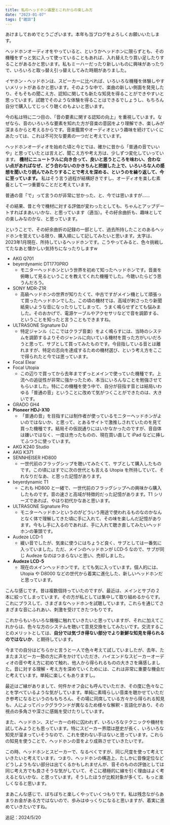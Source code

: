 ```yaml
---
title: 私のヘッドホン遍歴とこれからの楽しみ方
date: "2023-01-07"
tags: ["雑談"]
---
```


あけましておめでとうございます。本年も当ブログをよろしくお願いいたします。

ヘッドホンオーディオをやっていると、というかヘッドホンに限らずとも、その機種をずっと気に入って使っていることもあれば、入れ替えたり買い足したりすることがあるかと思います。私もミーハーだったり新しいものに興味があったりで、いろいろと取っ替え引っ替えしてみた時期がありました。

イヤホン・ヘッドホンは、スピーカーに比べれば、いろいろな機種を体験しやすいメリットがあるかと思います。そのような中で、楽曲の新しい側面を発見したり、そもそもの聞こえ方、認知に関しても新たな知見を得ることができやすいと思っています。試聴でそのような体験を得ることはできるでしょうし、もちろん自分で購入してじっくり聴くのもよいと思います。

今の私は特に二つ目の、「音の要素に関する認知の向上」を重視しています。なぜなら、音のいろいろな要素を知れた方が音楽の意図をより理解でき、楽しみが深まるからと考えるからです。音楽鑑賞やオーディオという趣味を続けていくにあたっては、これは不可欠な要素の一つだと考えています。

ヘッドホンオーディオを始めた頃と今とでは、確かに昔から「普通の音でいいや」と思っていたとは言えど、聞こえ方や考え方は、少しずつ変化していっています。 **機材にニュートラルに向き合って、良いと思うところを味わい、合わない点があればなぜ、どう合わないのかきちんと把握した上で、いろいろな人の感想を聞いたり読んでみたりすることで考えを深める、というのを繰り返して、今に至っています。** 私はそう言う過程が結構好きですし、オーディオを楽しむ素養として一つ重要なことだと考えています。

<Info>普通の音「で」って言うのが非常に甘かった、と、今では思いますが……</Info>

その結果、昔と今で機材に対する評価が変わったとしても、ちゃんとアップデートすればまあいいかな、と思っています（適当）。その紆余曲折も、趣味としての楽しみなのかな、と思っています。

ということで、その紆余曲折の記録の一部として、過去所持したことのあるヘッドホンを覚えている限り、購入順にして記してみたいと思います。太字は、2023年1月現在、所持しているヘッドホンです。こうやってみると、色々挑戦してたなあと懐かしい気持ちになったりしますw

- AKG Q701
- beyerdynamic DT1770PRO
  - モニターヘッドホンという世界を初めて知ったヘッドホンです。音楽を俯瞰して見るということを教えてくれた機種でした。今聴いたらどう思うんだろう。
- SONY MDR-Z1R
  - 高級ヘッドホンの世界が知りたくて、中古ですがメイン機として頑張って買ったヘッドホンでした。この頃の機材では、高域が刺さったり新聞紙臭いような音になったりしてしまって、うまく鳴らせずとても悩みました。そのおかげで、電源ケーブルやアクセサリなどで音を調節する、ということを知ったと言うこともできますね。
- ULTRASONE Signature DJ
  - 特定ジャンル（ここではクラブ音楽）をよく鳴らすには、当時のシステムを調節するよりそのジャンルに向いている機材を買った方がいいだろうと思って、サブとして買ってみたものです。今目指している音とは離れますが、特定の志向を達成するための機材選び、という考え方をここで得られたと今では思っています。
- Focal Elear
- Focal Utopia
  - この辺りで買ってから去年までずっとメインで使っていた機種です。上流への追従性が非常に強かったため、本当にいろんなことを勉強させてもらいました。特にこの機種を使う中で、自分が目指す音とは結局いわゆる「普通の音」ということに改めて気がつくことができたのは、大きいです。
- GRADO GH4
- **Pioneer HDJ-X10**
  - 「普通の音」を目指すには制作者が使っているモニターヘッドホンがよいのではないか、と思って、とあるサイトで激推しされていたのを見て買った機種です。結局その仮説通りにはいかなかったのですが、音自体は嫌いではなく、一度は売ったものの、現在買い直して iPad などに挿してふつうに使っています。
- AKG K240 Studio
- AKG K371
- SENNHEISER HD800
  - 一世代前のフラッグシップを聴いてみたくて、サブとして購入したものです。この頃にはすでに次の世代とも言える Utopia を所持していて、それなりだなあ、と思った記憶があります。
- beyerdynamic T1
  - これも HD800 と一緒で、一世代前のフラッグシップへの興味から購入したものです。音の速さと高域が特徴的だった記憶があります。T1 シリーズであれば、やはり初代かなあと思います。
- ULTRASONE Signature Pro
  - モニターヘッドホンというのがどういう用途で使われるものなのかなんとなく体で理解してきた頃に手に入れて、その味を楽しんだ記憶があります。今もし手に入るのであれば、手に入れて聴き直してみたいヘッドホンの筆頭です。
- Audeze LCD-1
  - 緩い音でしたが、気楽に使うにはちょうど良く、サブとしては一番気に入っていました。ただ、メインのヘッドホンが LCD-5 なので、サブが同じ Audeze なのはつまらないと思い、売却しました。
- **Audeze LCD-5**
  - 現在のメインヘッドホンです。とても気に入っています。個人的には、Utopia や D8000 などの世代から着実に進化した、新しいヘッドホンだと思っています。

こんな感じです。昔は複数個持っていたのですが、最近は、メインとサブの 2 本に絞ってしまっています。その方が私としては集中して取り組めるからです。これにプラスして、さまざまなヘッドホンを試聴しています。これらを通じてさまざまな音にふれあい、刺激を受けてきたつもりです。

これからもいろいろな機種に触れていきたいと思っていますが、それに加えてこれからは、色々な方のシステムを聴いて意見交換をしてみたいです。交流することのメリットとしては、**自分では気づき得ない部分でより新鮮な知見を得られるのではないか**、と期待しています。

今までの自分はどちらかと言うと一人で色々考えて試していましたが、去年、たまたまスピーカー勢の方に声をかけていただき、ハイエンドなスピーカーオーディオの音や考え方に初めて触れ、他人から得られるものの大きさを痛感しました。音に対する理解・考え方を深めていくためには、これは非常に重要な機会だと考えています。単純に楽しくもありますし。

<Info>
  最近はご縁がありまして、何件かオフ会にも呼んでいただき、その度に色々なことを学べているような気がしています。単純に素晴らしい音楽を聴かせていただき参考になるというのももちろん、その場に同席している方々から得られる知見も、人によってバックグラウンドが異なるため様々な解釈・言語化があり、その視点の多角さや深さに感銘を受けたりしています。
</Info>

また、ヘッドホン、スピーカーの枠に囚われず、いろいろなテクニックや機材を試してみようとも思っています。特にスピーカー界隈は歴史が長く、いろいろな知見が溜まっていそうなので、これを使わない手はないと思っています。これらの知見を使うことで、ヘッドホンの音をより成熟させていきたいです。

この時、ヘッドホンとスピーカーで、なるべくですが、同じ尺度を使って考えていきたいと考えています。つまり、ヘッドホンの構造上、たしかに音像定位などどうしようもない部分は出てくるかもしれませんが、音そのものの評価としては同じ考え方でも良さそうな気がしていて、そこに積極的に線を引く理由はよく考えるとないかな、と思っています。そうしたほうが比較対象が多くて、もっと楽しくなると思います。

まあこんな感じで、ぼちぼちと楽しくやっていくつもりです。私は残念ながらあまりお金がある方ではないので、歩みはゆっくりになると思いますが、着実に進めていきたいですね。

<Postscript>追記：2024/5/20</Postscript>
